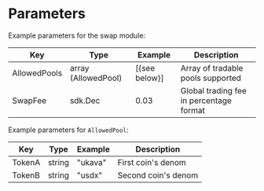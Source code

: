
# Parameters

Example parameters for the swap module:

| Key          | Type                | Example       | Description                             |
| ------------ | ------------------- | ------------- | --------------------------------------- |
| AllowedPools | array (AllowedPool) | [{see below}] | Array of tradable pools supported       |
| SwapFee      | sdk.Dec             | 0.03          | Global trading fee in percentage format |

Example parameters for `AllowedPool`:

| Key    | Type   | Example | Description         |
| ------ | ------ | ------- | ------------------- |
| TokenA | string | "ukava" | First coin's denom  |
| TokenB | string | "usdx"  | Second coin's denom |


>
